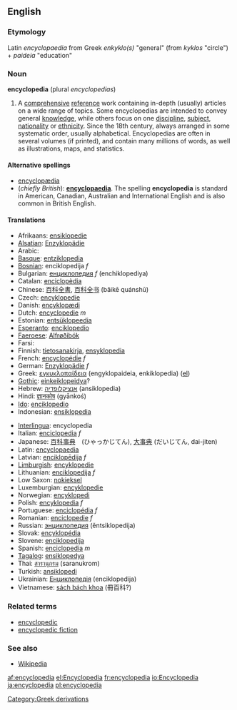 ==English==
===Etymology===
Latin ''encyclopaedia'' from Greek ''enkyklo(s)'' "general" (from ''kyklos'' "circle") + ''paideia'' "education"

===Noun===
'''encyclopedia'''  (plural ''encyclopedias'')
# A [[comprehensive]] [[reference]] work containing in-depth (usually) articles on a wide range of topics.  Some encyclopedias are intended to convey general [[knowledge]], while others focus on one [[discipline]], [[subject]], [[nationality]] or [[ethnicity]].  Since the 18th century, always arranged in some systematic order, usually alphabetical.  Encyclopedias are often in several volumes (if printed), and contain many millions of words, as well as illustrations, maps, and statistics.

====Alternative spellings====
*[[encyclopædia]]
*(''chiefly British''): '''[[encyclopaedia]]'''.  The spelling '''encyclopedia''' is standard in American, Canadian, Australian and International English and is also common in British English.

====Translations====
{{top}}
*Afrikaans: [[ensiklopedie]]
*[[Alsatian]]: [[Enzyklopädie]]
*Arabic: {{ARchar|[[موسوعة]]}}
*[[Basque]]: [[entziklopedia]]
*[[Bosnian]]: enciklopedija ''f''
*Bulgarian: [[енциклопедия]] ''f'' (enchiklopediya)
*Catalan: [[enciclopèdia]]
*Chinese: [[百科全書]], [[百科全书]] (bǎikē quánshū)
*Czech: [[encyklopedie]]
*Danish: [[encyklopædi]]
*Dutch: [[encyclopedie]] ''m''
*Estonian: [[entsüklopeedia]]
*[[Esperanto]]: [[enciklopedio]]
*[[Faeroese]]: [[Alfrøðibók]]
*Farsi: {{FAchar|[[دایرةالمعارف]]}}
*Finnish: [[tietosanakirja]], [[ensyklopedia]]
*French: [[encyclopédie]] ''f''
*German: [[Enzyklopädie]] ''f''
*Greek: [[εγκυκλοπαίδεια]] (engyklopaideia, enkiklopedia) ([[:el:εγκυκλοπαδεια|el]])
*[[Gothic]]: [[einkeiklopeidya]]?
*Hebrew: [[אנציקלופדיה]] (ansiklopedia)
*Hindi: [[ज्ञानकोष]] (gyānkoś)
*[[Ido]]: [[enciklopedio]]
*Indonesian: [[ensiklopedia]]
{{mid}}
*[[Interlingua]]: encyclopedia
*Italian: [[enciclopedia]] ''f''
*Japanese: [[百科事典]]　(ひゃっかじてん), [[大事典]] (だいじてん, dai-jiten)
*Latin: [[encyclopaedia]]
*Latvian: [[enciklopēdija]] ''f''
*[[Limburgish]]: [[encyklopedie]]
*Lithuanian: [[enciklopedija]] ''f''
*Low Saxon: [[nokieksel]]
*Luxemburgian: [[encyklopedie]]
*Norwegian: [[encyklopedi]]
*Polish: [[encyklopedia]] ''f''
*Portuguese: [[enciclopédia]] ''f''
*Romanian: [[enciclopedie]] ''f''
*Russian: [[энциклопедия]] (ěntsiklopedija)
*Slovak: [[encyklopédia]]
*Slovene: [[enciklopedija]]
*Spanish: [[enciclopedia]] ''m''
*[[Tagalog]]: [[ensiklopedya]]
*Thai: [[สารานุกรม]] (saranukrom)
*Turkish: [[ansiklopedi]]
*Ukrainian: [[Енциклопедія]] (enciklopedija)
*Vietnamese: [[sách bách khoa]] (冊百科?)
{{bottom}}

===Related terms===
*[[encyclopedic]]
*[[encyclopedic fiction]]

===See also===
*[[Wikipedia]]

{{Wikipedia}}

[[Category:Greek derivations]]
[[af:encyclopedia]]
[[el:Encyclopedia]]
[[fr:encyclopedia]]
[[io:Encyclopedia]]
[[ja:encyclopedia]]
[[pl:encyclopedia]]